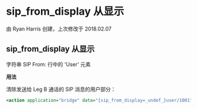 # sip_from_display 从显示

由 Ryan Harris 创建，上次修改于 2018.02.07

## sip_from_display 从显示

字符串 SIP From: 行中的 'User' 元素

**用法**

清除发送给 Leg B 通话的 SIP 消息的用户部分：

```xml
<action application="bridge" data="{sip_from_display=_undef_}user/1001"/>
```